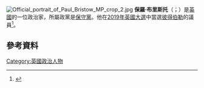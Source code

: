 [[File:Official_portrait_of_Paul_Bristow_MP_crop_2.jpg|thumb]]
'''保羅·布里斯托'''（{{lang-en|Paul Bristow}}；{{bd|1979年|3月27日}}）是[[英國|英國]]的一位政治家，所屬政黨是[[保守黨_(英國)|保守黨]]。他在[[2019年英國大選|2019年英國大選]]中當選[[彼得伯勒_(英國國會選區)|彼得伯勒]]的議員<ref name="politicsuk">{{cite web |title=Bristow, Paul |url=https://www.politics.co.uk/reference/bristow-paul/ |website=Politics.co.uk |access-date=25 March 2021 |archive-date=2021-04-19 |archive-url=https://web.archive.org/web/20210419113819/https://www.politics.co.uk/reference/bristow-paul/ }}</ref>。 
==參考資料==
{{reflist}}
[[Category:英國政治人物|Category:英國政治人物]]